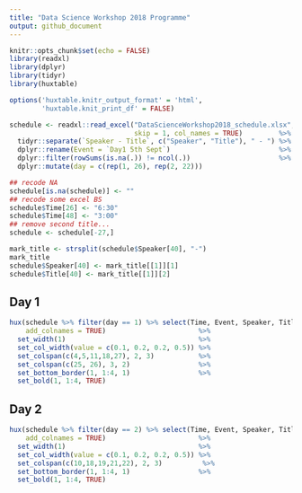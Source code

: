```yaml
---
title: "Data Science Workshop 2018 Programme"
output: github_document
---
```


```r
knitr::opts_chunk$set(echo = FALSE)
library(readxl)
library(dplyr)
library(tidyr)
library(huxtable)

options('huxtable.knitr_output_format' = 'html',
        'huxtable.knit_print_df' = FALSE)

schedule <- readxl::read_excel("DataScienceWorkshop2018_schedule.xlsx",
                               skip = 1, col_names = TRUE)         %>%
  tidyr::separate(`Speaker - Title`, c("Speaker", "Title"), " - ") %>% ## separate speaker and talk title
  dplyr::rename(Event = `Day1 5th Sept`)                           %>% ## rename column
  dplyr::filter(rowSums(is.na(.)) != ncol(.))                      %>% ## remove empty rows
  dplyr::mutate(day = c(rep(1, 26), rep(2, 22)))                       ## add day for simple subsetting

## recode NA
schedule[is.na(schedule)] <- ""
## recode some excel BS
schedule$Time[26] <- "6:30"
schedule$Time[48] <- "3:00"
## remove second title...
schedule <- schedule[-27,]

mark_title <- strsplit(schedule$Speaker[40], "-")
mark_title
schedule$Speaker[40] <- mark_title[[1]][1]
schedule$Title[40] <- mark_title[[1]][2]

```

## Day 1

```r
hux(schedule %>% filter(day == 1) %>% select(Time, Event, Speaker, Title),
    add_colnames = TRUE)                       %>% 
  set_width(1)                                 %>%
  set_col_width(value = c(0.1, 0.2, 0.2, 0.5)) %>%
  set_colspan(c(4,5,11,18,27), 2, 3)           %>%
  set_colspan(c(25, 26), 3, 2)                 %>%
  set_bottom_border(1, 1:4, 1)                 %>%
  set_bold(1, 1:4, TRUE)
```

## Day 2

```r
hux(schedule %>% filter(day == 2) %>% select(Time, Event, Speaker, Title),
    add_colnames = TRUE)                       %>% 
  set_width(1)                                 %>%
  set_col_width(value = c(0.1, 0.2, 0.2, 0.5)) %>% 
  set_colspan(c(10,18,19,21,22), 2, 3)          %>%
  set_bottom_border(1, 1:4, 1)                 %>%
  set_bold(1, 1:4, TRUE)
```
